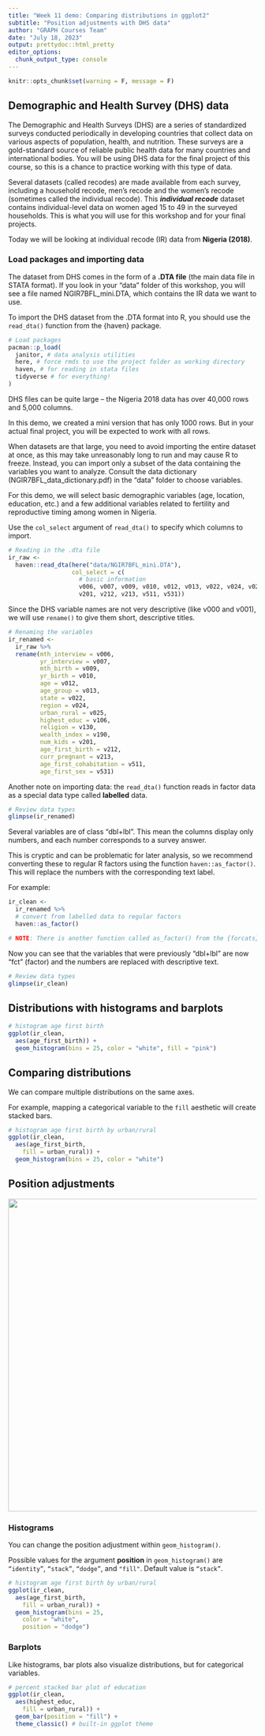 ```yaml
---
title: "Week 11 demo: Comparing distributions in ggplot2"
subtitle: "Position adjustments with DHS data"
author: "GRAPH Courses Team"
date: "July 18, 2023"
output: prettydoc::html_pretty
editor_options: 
  chunk_output_type: console
---
```


```r
knitr::opts_chunk$set(warning = F, message = F)
```

## Demographic and Health Survey (DHS) data

The Demographic and Health Surveys (DHS) are a series of standardized surveys conducted periodically in developing countries that collect data on various aspects of population, health, and nutrition. These surveys are a gold-standard source of reliable public health data for many countries and international bodies. You will be using DHS data for the final project of this course, so this is a chance to practice working with this type of data.

Several datasets (called recodes) are made available from each survey, including a household recode, men's recode and the women's recode (sometimes called the individual recode). This ***individual recode*** dataset contains individual-level data on women aged 15 to 49 in the surveyed households. This is what you will use for this workshop and for your final projects.

Today we will be looking at individual recode (IR) data from **Nigeria (2018)**.

### Load packages and importing data

The dataset from DHS comes in the form of a **.DTA file** (the main data file in STATA format). If you look in your "data" folder of this workshop, you will see a file named NGIR7BFL_mini.DTA, which contains the IR data we want to use.

To import the DHS dataset from the .DTA format into R, you should use the `read_dta()` function from the {haven} package.

```r
# Load packages
pacman::p_load(
  janitor, # data analysis utilities
  here, # force rmds to use the project folder as working directory
  haven, # for reading in stata files
  tidyverse # for everything!
)
```

DHS files can be quite large -- the Nigeria 2018 data has over 40,000 rows and 5,000 columns.

In this demo, we created a mini version that has only 1000 rows. But in your actual final project, you will be expected to work with all rows.

When datasets are that large, you need to avoid importing the entire dataset at once, as this may take unreasonably long to run and may cause R to freeze. Instead, you can import only a subset of the data containing the variables you want to analyze. Consult the data dictionary (NGIR7BFL_data_dictionary.pdf) in the "data" folder to choose variables.

For this demo, we will select basic demographic variables (age, location, education, etc.) and a few additional variables related to fertility and reproductive timing among women in Nigeria.

Use the `col_select` argument of `read_dta()` to specify which columns to import.

```r
# Reading in the .dta file
ir_raw <- 
  haven::read_dta(here("data/NGIR7BFL_mini.DTA"),
                  col_select = c(
                    # basic information
                    v006, v007, v009, v010, v012, v013, v022, v024, v025, v106, v130, v190,                     # fertility and reproductive timing
                    v201, v212, v213, v511, v531))
```

Since the DHS variable names are not very descriptive (like v000 and v001), we will use `rename()` to give them short, descriptive titles.

```r
# Renaming the variables
ir_renamed <- 
  ir_raw %>% 
  rename(mth_interview = v006,
         yr_interview = v007,
         mth_birth = v009,
         yr_birth = v010,
         age = v012,
         age_group = v013,
         state = v022,
         region = v024,
         urban_rural = v025,
         highest_educ = v106,
         religion = v130,
         wealth_index = v190,
         num_kids = v201,
         age_first_birth = v212,
         curr_pregnant = v213,
         age_first_cohabitation = v511,
         age_first_sex = v531)
```

Another note on importing data: the `read_dta()` function reads in factor data as a special data type called **labelled** data.

```r
# Review data types
glimpse(ir_renamed)
```

Several variables are of class "dbl+lbl". This mean the columns display only numbers, and each number corresponds to a survey answer.

This is cryptic and can be problematic for later analysis, so we recommend converting these to regular R factors using the function `haven::as_factor()`. This will replace the numbers with the corresponding text label.

For example:

```r
ir_clean <- 
  ir_renamed %>% 
  # convert from labelled data to regular factors
  haven::as_factor() 

# NOTE: There is another function called as_factor() from the {forcats} package, and one called as.factor() from {base} R. Remember to add "haven::" before as_factor() to make sure you're using the correct one for .dta files.
```

Now you can see that the variables that were previously "dbl+lbl" are now "fct" (factor) and the numbers are replaced with descriptive text.

```r
# Review data types
glimpse(ir_clean)
```

## Distributions with histograms and barplots

```r
# histogram age first birth
ggplot(ir_clean, 
  aes(age_first_birth)) +
  geom_histogram(bins = 25, color = "white", fill = "pink") 
```

## Comparing distributions

We can compare multiple distributions on the same axes.

For example, mapping a categorical variable to the `fill` aesthetic will create stacked bars.

```r
# histogram age first birth by urban/rural
ggplot(ir_clean, 
  aes(age_first_birth,
    fill = urban_rural)) +
  geom_histogram(bins = 25, color = "white") 
```

## Position adjustments

![](images/gg_min_build_positions.png){width="634"}

### Histograms

You can change the position adjustment within `geom_histogram()`.

Possible values for the argument **position** in `geom_histogram()` are `“identity”`, `“stack”`, `“dodge”`, and `"fill"`. Default value is `“stack”`.

```r
# histogram age first birth by urban/rural
ggplot(ir_clean, 
  aes(age_first_birth,
    fill = urban_rural)) +
  geom_histogram(bins = 25, 
    color = "white",
    position = "dodge") 
```

### Barplots

Like histograms, bar plots also visualize distributions, but for categorical variables. 

```r
# percent stacked bar plot of education
ggplot(ir_clean, 
  aes(highest_educ,
    fill = urban_rural)) +
  geom_bar(position = "fill") +
  theme_classic() # built-in ggplot theme
```
